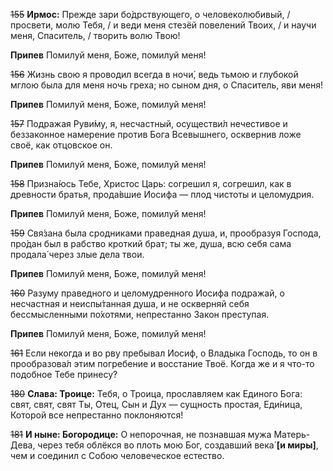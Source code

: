 ~~155~~ **Ирмос:** Прежде зари бо́дрствующего, о человеколюбивый, / просвети, молю Тебя, / и веди меня стезёй повелений Твоих, / и научи меня, Спаситель, / творить волю Твою!

**Припев** Помилуй меня, Боже, помилуй меня!

~~156~~ Жизнь свою я проводил всегда в ночи́, ведь тьмою и глубокой мглою была для меня ночь греха; но сыном дня, о Спаситель, яви меня!

**Припев** Помилуй меня, Боже, помилуй меня!

~~157~~ Подражая Руви́му, я, несчастный, осуществи́л нечестивое и беззаконное намерение против Бога Всевышнего, осквернив ложе своё, как отцовское он.

**Припев** Помилуй меня, Боже, помилуй меня!

~~158~~ Призна́юсь Тебе, Христос Царь: согрешил я, согрешил, как в древности братья, прода́вшие Иосифа — плод чистоты и целомудрия.

**Припев** Помилуй меня, Боже, помилуй меня!

~~159~~ Свя́зана была сродниками праведная душа, и, прообразуя Господа, про́дан был в рабство кроткий брат; ты же, душа, всю себя сама продала́ через злые дела твои.

**Припев** Помилуй меня, Боже, помилуй меня!

~~160~~ Разуму праведного и целомудренного Иосифа подражай, о несчастная и неиспы́танная душа, и не оскверняй себя бессмысленными по́хотями, непрестанно Закон преступая.

**Припев** Помилуй меня, Боже, помилуй меня!

~~161~~ Если некогда и во рву пребывал Иосиф, о Владыка Господь, то он в прообразова́л этим погребение и восстание Твоё. Когда же и я что-то подобное Тебе принесу?

~~180~~ **Слава: Троице:** Тебя, о Троица, прославляем как Единого Бога: свят, свят, свят Ты, Отец, Сын и Дух — сущность простая, Еди́ница, Которой все непрестанно поклоняются!

~~181~~ **И ныне: Богородице:** О непорочная, не познавшая мужа Матерь-Дева, через тебя облёкся во плоть мою Бог, создавший века́ **[**и миры**]**, чем и соединил с Собою человеческое естество.
